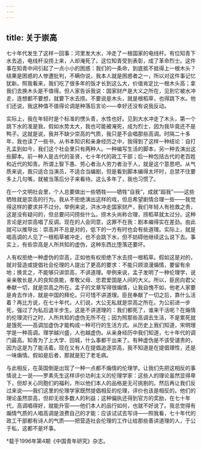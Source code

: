 ```yaml
---
---
---
```

title: 关于崇高
---

七十年代发生了这样一回事：河里发大水，冲走了一根国家的电线杆。有位知青下水去追，电线杆没捞上来，人却淹死了。这位知青受到表彰，成了革命烈士。这件事在知青中间引起了一点小小的困惑：我们的一条命，到底抵不抵得上一根木头？结果是困惑的人惨遭批判，不瞒你说，我本人就是困惑者之一，所以对这件事记忆犹新。照我看来，我们吃了很多年的饭才长到这么大，价值肯定比一根木头高；拿我们去换木头是不值得。但人家告诉我说：国家财产是大义之所在，见到它被水冲走，连想都不要想，就要下水去捞。不要说是木头，就是根稻草，也得跳下水。他们还说，我这种值不值得论调是种落后言论——幸好还没有说我反动。

实际上，我在年轻时是个标准的愣头青，水性也好。见到大水冲走了木头，第一个跳下水的准是我，假如水势太大，我也可能被淹死，成为烈士，因为我毕竟还不是鸭子。这就是说，我并不缺少崇高的气质，我只是不会唱那些高调。时隔二十多年，我也读了一些书，从书本知识和亲身经历之中，我得到了这样一种结论：自打孔孟到如今，我们这个社会里只有两种人。一种编写生活的脚本，另一种去演出这些脚本。前一种人是古代的圣贤，七十年代的政工干部；后一种包括古代的老百姓和近代的知青。所谓上智下愚、劳心者治人劳力者治于人，就是这个意思吧。从气质来说，我只适合当演员，不适合当编剧，但是看到脚本编得太坏时，总禁不住要多上几句嘴，就被当落后分子来看待。这么多年了，我也习惯了。

在一个文明社会里，个人总要做出一些牺牲——牺牲“自我”，成就“超我”——这些牺牲就是崇高的行为。我从不拒绝演出这样的戏，但总希望剧情合理一些——我觉得这样的要求并不过分。举例来说，洪水冲走国家财产，我们年轻人有抢救之责，这是没有疑问的，但总要问问捞些什么。捞木头尚称合理，捞稻草就太过分。这种言论是对崇高唱了反调。现在的人会同意，这罪不在我：剧本编得实在差劲。由此就可以推导出：崇高并不总是对的，低下的一方有时也会有些道理。实际上，就是唱高调的人见了一根稻草被冲走，也不会跳下水，但不妨碍他继续这么说下去。事实上，有些崇高是人所共知的虚伪，这种东西比堕落还要坏。

人有权拒绝一种虚伪的崇高，正如他有权拒绝下水去捞一根稻草。假如这是对的，就对营造或提倡社会伦理的人提出了更高的要求：不能只顾浪漫煽情，要留有余地；换言之，不能够只讲崇高，不讲道理。举例来说，孟子发明了一种伦理学，说亲亲敬长是人的良知良能，孝敬父母、忠君爱国是人间的大义。所以，臣民向君父奉献一切，就是崇高之所在。孟子的文章写得很煽情，让我自愧不如，他老人家要是肯去作诗，就是中国的拜伦。只可惜不讲道理。臣民奉献了一切之后，靠什么活着？再比方说，在七十年代，人们说，大公无私就是崇高之所在。为公前进一步死，强过了为私后退半步生。这是不讲道理的：我们都死了，谁来干活呢？在煽情的伦理流行之时，人所共知的虚伪无所不在；因为照那些高调去生活，不是累死就是饿死——高调加虚伪才能构成一种可行的生活方式。从历史上我们知道，宋明理学是一种高调。理学越兴盛，人也越虚伪。从亲身经历中我们知道，七十年代的调门最高。知青为了上大学、回城，什么事都干出来了。有种虚伪是不该受谴责的，因为这是为了能活着。现在又有人在提倡追逐崇高，我不知道是在提倡理性，还是一味煽情。假如是后者，那就是犯了老毛病。

与此相反，在英国倒是出现了一种一点都不煽情的伦理学。让我们先把这相反的事情说上一说——罗素先生这样评价功利主义的伦理学家：这些人的理论虽然显得卑下，但却关心同胞们的福利，所以他们本人的品格是无可挑剔的。然后再让我们反过来说——我们这里的伦理学家既然提倡相反的伦理，评价也该是相反的。他们的理论虽然崇高，但却无视多数人的利益；这种偏执还得到官方的奖励，在七十年代，高调唱得好，就能升官——他们本人的品行如何，也就不好说了。我总觉得有煽情气质的人唱高调是浪费自己的才能：应该试试去写诗——照我看，七十年代的政工干部都有诗人的气质——把营造社会伦理的工作让给那些善讲道理的人，于公于私，这都不是坏事。

*载于1996年第4期《中国青年研究》杂志。